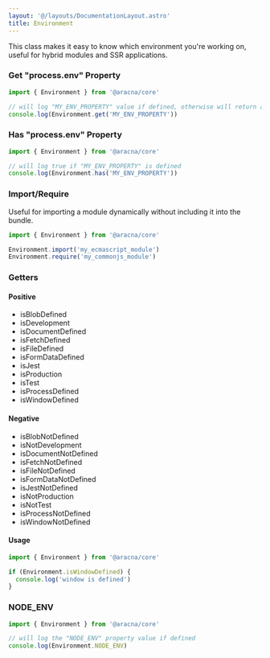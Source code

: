 ```yaml
---
layout: '@/layouts/DocumentationLayout.astro'
title: Environment
---
```


This class makes it easy to know which environment you're working on, useful for hybrid modules and SSR applications.

### Get "process.env" Property

```ts
import { Environment } from '@aracna/core'

// will log "MY_ENV_PROPERTY" value if defined, otherwise will return an empty string for safety
console.log(Environment.get('MY_ENV_PROPERTY'))
```

### Has "process.env" Property

```ts
import { Environment } from '@aracna/core'

// will log true if "MY_ENV_PROPERTY" is defined
console.log(Environment.has('MY_ENV_PROPERTY'))
```

### Import/Require

Useful for importing a module dynamically without including it into the bundle.

```ts
import { Environment } from '@aracna/core'

Environment.import('my_ecmascript_module')
Environment.require('my_commonjs_module')
```

### Getters

#### Positive

- isBlobDefined
- isDevelopment
- isDocumentDefined
- isFetchDefined
- isFileDefined
- isFormDataDefined
- isJest
- isProduction
- isTest
- isProcessDefined
- isWindowDefined

#### Negative

- isBlobNotDefined
- isNotDevelopment
- isDocumentNotDefined
- isFetchNotDefined
- isFileNotDefined
- isFormDataNotDefined
- isJestNotDefined
- isNotProduction
- isNotTest
- isProcessNotDefined
- isWindowNotDefined

#### Usage

```ts
import { Environment } from '@aracna/core'

if (Environment.isWindowDefined) {
  console.log('window is defined')
}
```

### NODE_ENV

```ts
import { Environment } from '@aracna/core'

// will log the "NODE_ENV" property value if defined
console.log(Environment.NODE_ENV)
```
